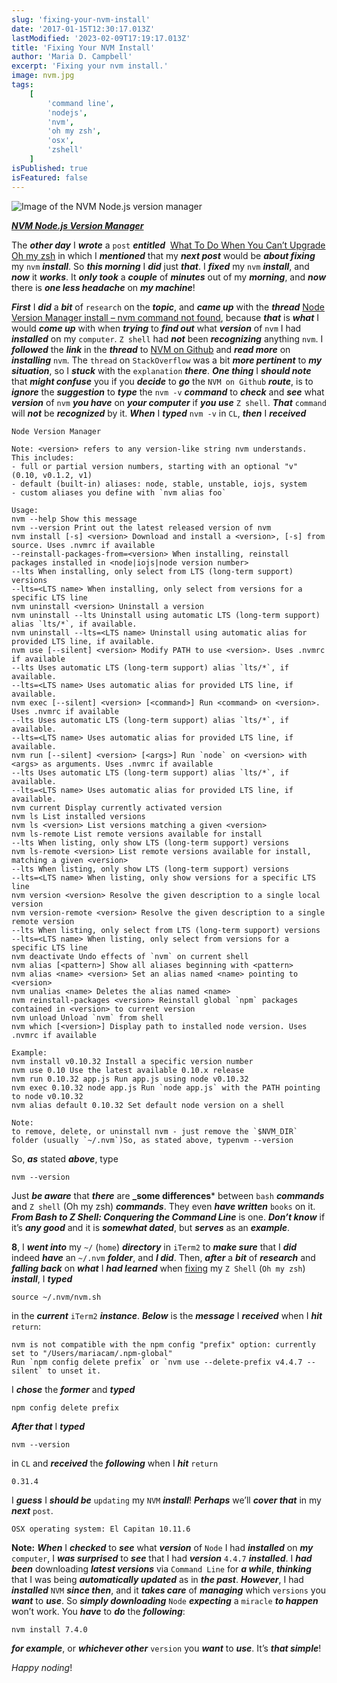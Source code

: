 ```yaml
---
slug: 'fixing-your-nvm-install'
date: '2017-01-15T12:30:17.013Z'
lastModified: '2023-02-09T17:19:17.013Z'
title: 'Fixing Your NVM Install'
author: 'Maria D. Campbell'
excerpt: 'Fixing your nvm install.'
image: nvm.jpg
tags:
    [
        'command line',
        'nodejs',
        'nvm',
        'oh my zsh',
        'osx',
        'zshell'
    ]
isPublished: true
isFeatured: false
---
```


![Image of the NVM Node.js version manager](nvm.jpg)

***[NVM Node.js Version Manager](https://github.com/nvm-sh/nvm)***

The ***other day*** I ***wrote*** a `post` ***entitled***  [What To Do When You Can’t Upgrade Oh my zsh](/posts/what-to-do-when-you-cant-upgrade-oh-my-zsh/) in
which I ***mentioned*** that my ***next post*** would be ***about fixing*** my `nvm` ***install***. So ***this morning*** I ***did*** just ***that***. I ***fixed*** my `nvm` ***install***, and ***now*** it ***works***. It ***only took*** a ***couple*** of ***minutes*** out of my ***morning***, and ***now*** there is ***one less headache*** on ***my machine***!

***First*** I ***did*** a ***bit*** of `research` on the ***topic***, and ***came up*** with the **_thread_** [Node Version Manager install – nvm command not found](https://stackoverflow.com/questions/16904658/node-version-manager-install-nvm-command-not-found), because ***that*** is ***what*** I would ***come up*** with when ***trying*** to ***find out*** what ***version***
of `nvm` I had ***installed*** on my `computer`. `Z shell` had **_not_** been **_recognizing_**
anything `nvm`. I **_followed_** the ***link*** in the **_thread_** to
[NVM on Github](https://github.com/creationix/nvm) and ***read more*** on ***installing***
`nvm`. The `thread` on `StackOverflow` was a bit ***more pertinent*** to ***my situation***, so I
***stuck*** with the `explanation` ***there***. ***One thing*** I ***should note*** that ***might confuse*** you if you ***decide*** to ***go*** the `NVM on Github` ***route***, is to ***ignore*** the ***suggestion*** to ***type*** the `nvm -v` ***command*** to ***check*** and ***see*** what **_version_** of `nvm` ***you have*** on ***your computer*** if ***you use*** `Z shell`. ***That*** `command` will ***not*** be ***recognized*** by it. ***When*** I ***typed*** `nvm -v` in `CL`, ***then*** I ***received***

```shell
Node Version Manager

Note: <version> refers to any version-like string nvm understands. This includes:
- full or partial version numbers, starting with an optional "v" (0.10, v0.1.2, v1)
- default (built-in) aliases: node, stable, unstable, iojs, system
- custom aliases you define with `nvm alias foo`

Usage:
nvm --help Show this message
nvm --version Print out the latest released version of nvm
nvm install [-s] <version> Download and install a <version>, [-s] from source. Uses .nvmrc if available
--reinstall-packages-from=<version> When installing, reinstall packages installed in <node|iojs|node version number>
--lts When installing, only select from LTS (long-term support) versions
--lts=<LTS name> When installing, only select from versions for a specific LTS line
nvm uninstall <version> Uninstall a version
nvm uninstall --lts Uninstall using automatic LTS (long-term support) alias `lts/*`, if available.
nvm uninstall --lts=<LTS name> Uninstall using automatic alias for provided LTS line, if available.
nvm use [--silent] <version> Modify PATH to use <version>. Uses .nvmrc if available
--lts Uses automatic LTS (long-term support) alias `lts/*`, if available.
--lts=<LTS name> Uses automatic alias for provided LTS line, if available.
nvm exec [--silent] <version> [<command>] Run <command> on <version>. Uses .nvmrc if available
--lts Uses automatic LTS (long-term support) alias `lts/*`, if available.
--lts=<LTS name> Uses automatic alias for provided LTS line, if available.
nvm run [--silent] <version> [<args>] Run `node` on <version> with <args> as arguments. Uses .nvmrc if available
--lts Uses automatic LTS (long-term support) alias `lts/*`, if available.
--lts=<LTS name> Uses automatic alias for provided LTS line, if available.
nvm current Display currently activated version
nvm ls List installed versions
nvm ls <version> List versions matching a given <version>
nvm ls-remote List remote versions available for install
--lts When listing, only show LTS (long-term support) versions
nvm ls-remote <version> List remote versions available for install, matching a given <version>
--lts When listing, only show LTS (long-term support) versions
--lts=<LTS name> When listing, only show versions for a specific LTS line
nvm version <version> Resolve the given description to a single local version
nvm version-remote <version> Resolve the given description to a single remote version
--lts When listing, only select from LTS (long-term support) versions
--lts=<LTS name> When listing, only select from versions for a specific LTS line
nvm deactivate Undo effects of `nvm` on current shell
nvm alias [<pattern>] Show all aliases beginning with <pattern>
nvm alias <name> <version> Set an alias named <name> pointing to <version>
nvm unalias <name> Deletes the alias named <name>
nvm reinstall-packages <version> Reinstall global `npm` packages contained in <version> to current version
nvm unload Unload `nvm` from shell
nvm which [<version>] Display path to installed node version. Uses .nvmrc if available

Example:
nvm install v0.10.32 Install a specific version number
nvm use 0.10 Use the latest available 0.10.x release
nvm run 0.10.32 app.js Run app.js using node v0.10.32
nvm exec 0.10.32 node app.js Run `node app.js` with the PATH pointing to node v0.10.32
nvm alias default 0.10.32 Set default node version on a shell

Note:
to remove, delete, or uninstall nvm - just remove the `$NVM_DIR` folder (usually `~/.nvm`)So, as stated above, typenvm --version
```

So, ***as*** stated ***above***, type

```shell
nvm --version
```

Just ***be aware*** that ***there*** are **_some differences*** between `bash`
***commands*** and `Z shell` (Oh my zsh) ***commands***. They even ***have written*** `books` on it.
**_From Bash to Z Shell: Conquering the Command Line_** is one. ***Don’t know*** if
it’s ***any good*** and it is ***somewhat dated***, but ***serves*** as an ***example***.

**8**, I ***went into*** my `~/` (`home`) ***directory*** in `iTerm2` to ***make sure*** that I ***did*** indeed ***have*** an `~/.nvm` ***folder***, and ***I did***. Then, ***after*** a ***bit*** of ***research*** and ***falling back*** on ***what*** I ***had learned*** when [fixing](/posts/what-to-do-when-you-cant-upgrade-oh-my-zsh/) my `Z Shell` (`Oh my zsh`) ***install***, I ***typed***

```shell
source ~/.nvm/nvm.sh
```

in the **_current_** `iTerm2` ***instance***. ***Below*** is the ***message*** I ***received*** when
I ***hit*** `return`:

```shell
nvm is not compatible with the npm config "prefix" option: currently set to "/Users/mariacam/.npm-global"
Run `npm config delete prefix` or `nvm use --delete-prefix v4.4.7 --silent` to unset it.
```

I ***chose*** the ***former*** and ***typed***

```shell
npm config delete prefix
```

***After that*** I ***typed***

```shell
nvm --version
```

in `CL` and ***received*** the ***following*** when I ***hit*** `return`

```shell
0.31.4
```

I ***guess*** I ***should be*** `updating` my `NVM` ***install***! ***Perhaps*** we’ll ***cover that*** in my ***next*** `post`.

```shell
OSX operating system: El Capitan 10.11.6
```

**Note:** ***When*** I ***checked*** to ***see*** what ***version*** of `Node` I had ***installed*** on ***my*** `computer`, I ***was surprised*** to ***see*** that I had **_version_** `4.4.7` ***installed***. I ***had been*** downloading ***latest versions*** via `Command Line` for ***a while***, **_thinking_** that I was being ***automatically updated*** as in ***the past***.
***However***, I had ***installed*** `NVM` ***since then***, and it ***takes care*** of ***managing*** which `versions` you ***want*** to ***use***. So ***simply downloading*** `Node` ***expecting*** a `miracle` ***to happen*** won’t work. You ***have*** to ***do*** the ***following***:

```shell
nvm install 7.4.0
```

***for example***, or ***whichever other*** `version` you ***want*** to ***use***. It’s ***that simple***! 

*Happy noding*!
